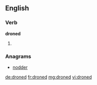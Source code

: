 ==English==

===Verb===
'''droned'''

# {{en-past of|drone}}

===Anagrams===
* [[nodder#English|nodder]]

[[de:droned]]
[[fr:droned]]
[[mg:droned]]
[[vi:droned]]